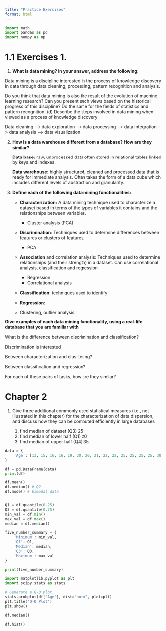 ```yaml
---
title: "Practice Exercises"
format: html
---
```


```python
import math
import pandas as pd
import numpy as np
```

# 1.1 Exercises 1.

1.  **What is data mining? In your answer, address the following:**

Data mining is a discipline interested in the process of knowledge discovery in data through data cleaning, processing, pattern recognition and analysis.

Do you think that data mining is also the result of the evolution of machine learning research? Can you present such views based on the historical progress of this discipline? Do the same for the fields of statistics and pattern recognition. (d) Describe the steps involved in data mining when viewed as a process of knowledge discovery

Data cleaning --\> data exploration --\> data processing --\> data integration --\> data analysis --\> data visualization

2.  **How is a data warehouse diﬀerent from a database? How are they similar?**

    **Data base:** raw, unprocessed data often stored in relational tables linked by keys and indexes.

    **Data warehouse:** highly structured, cleaned and processed data that is ready for immediate analysis. Often takes the form of a data cube which includes different levels of abstraction and granularity.

3.  **Deﬁne each of the following data mining functionalities:**

    -   **Characterization:** A data mining technique used to characterize a dataset based in terms of the types of variables it contains and the relationships between variables.
        - Cluster analysis (PCA)

    -   **Discrimination**: Techniques used to determine differences between features or clusters of features.
        - PCA

    -   **Association** and correlation analysis: Techniques used to determine relationships (and their strength) in a dataset. Can use correlational analysis, classification and regression
        - Regression
        - Correlational analysis

    -   **Classiﬁcation**: techniques used to identify

    -   **Regression**:

    -   Clustering, outlier analysis.

**Give examples of each data mining functionality, using a real-life database that you are familiar with**

What is the diﬀerence between discrimination and classiﬁcation? 

Discrimination is interested 

Between characterization and clus-tering? 

Between classiﬁcation and regression? 

For each of these pairs of tasks, how are they similar?

# Chapter 2

1. Give three additional commonly used statistical measures (i.e., not illustrated in this chapter) for the characterization of data dispersion, and discuss how they can be computed efficiently in large databases

    1. find median of dataset (Q3) 25
    2. find median of lower half (Q1) 20
    3. find median of upper half (Q4) 35

```python

data = {
    'Age': [13, 15, 16, 16, 19, 20, 20, 21, 22, 22, 25, 25, 25, 25, 30, 33, 33, 35, 35, 35, 35, 36, 40, 45, 46, 52, 70]
}

df = pd.DataFrame(data)
print(df)

df.mean()
df.median() # Q2
df.mode() # bimodal data


Q1 = df.quantile(0.25)
Q3 = df.quantile(0.75)
min_val = df.min()
max_val = df.max()
median = df.median()

five_number_summary = {
    'Minimum': min_val,
    'Q1': Q1,
    'Median': median,
    'Q3': Q3,
    'Maximum': max_val
}

print(five_number_summary)

```

```python
import matplotlib.pyplot as plt
import scipy.stats as stats

# Generate a Q-Q plot
stats.probplot(df['Age'], dist="norm", plot=plt)
plt.title('Q-Q Plot')
plt.show()
```

```python
df.median()
```
```python
df.hist()
```